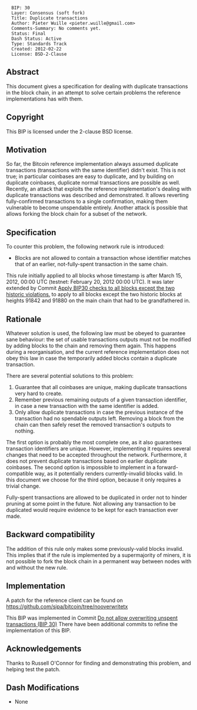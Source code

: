 <pre>
  BIP: 30
  Layer: Consensus (soft fork)
  Title: Duplicate transactions
  Author: Pieter Wuille <pieter.wuille@gmail.com>
  Comments-Summary: No comments yet.
  Status: Final
  Dash Status: Active
  Type: Standards Track
  Created: 2012-02-22
  License: BSD-2-Clause
</pre>

==Abstract==
This document gives a specification for dealing with duplicate transactions in the block chain, in an attempt to solve certain problems the reference implementations has with them.

==Copyright==

This BIP is licensed under the 2-clause BSD license.

==Motivation==
So far, the Bitcoin reference implementation always assumed duplicate transactions (transactions with the same identifier) didn't exist. This is not true; in particular coinbases are easy to duplicate, and by building on duplicate coinbases, duplicate normal transactions are possible as well. Recently, an attack that exploits the reference implementation's dealing with duplicate transactions was described and demonstrated. It allows reverting fully-confirmed transactions to a single confirmation, making them vulnerable to become unspendable entirely. Another attack is possible that allows forking the block chain for a subset of the network.

==Specification==
To counter this problem, the following network rule is introduced:
*Blocks are not allowed to contain a transaction whose identifier matches that of an earlier, not-fully-spent transaction in the same chain.

This rule initially applied to all blocks whose timestamp is after March 15, 2012, 00:00 UTC (testnet: February 20, 2012 00:00 UTC). It was later extended by Commit [https://github.com/dashpay/dash/commit/ab91bf39b7c11e9c86bb2043c24f0f377f1cf514 Apply BIP30 checks to all blocks except the two historic violations.] to apply to all blocks except the two historic blocks at heights 91842 and 91880 on the main chain that had to be grandfathered in.

==Rationale==
Whatever solution is used, the following law must be obeyed to guarantee sane behaviour: the set of usable
transactions outputs must not be modified by adding blocks to the chain and removing them again. This happens during
a reorganisation, and the current reference implementation does not obey this law in case the temporarily
added blocks contain a duplicate transaction.

There are several potential solutions to this problem:
#Guarantee that all coinbases are unique, making duplicate transactions very hard to create.
#Remember previous remaining outputs of a given transaction identifier, in case a new transaction with the same identifier is added.
#Only allow duplicate transactions in case the previous instance of the transaction had no spendable outputs left. Removing a block from the chain can then safely reset the removed transaction's outputs to nothing.

The first option is probably the most complete one, as it also guarantees transaction identifiers are unique. However, implementing it requires several changes that need to be accepted throughout the network. Furthermore, it does not prevent duplicate transactions based on earlier duplicate coinbases. The second option is impossible to implement in a forward-compatible way, as it potentially renders currently-invalid blocks valid. In this document we choose for the third option, because it only requires a trivial change.

Fully-spent transactions are allowed to be duplicated in order not to hinder pruning at some point in the future. Not allowing any transaction to be duplicated would require evidence to be kept for each transaction ever made.

==Backward compatibility==
The addition of this rule only makes some previously-valid blocks invalid. This implies that if the rule is implemented by a supermajority of miners, it is not possible to fork the block chain in a permanent way between nodes with and without the new rule.

==Implementation==
A patch for the reference client can be found on https://github.com/sipa/bitcoin/tree/nooverwritetx

This BIP was implemented in Commit [https://github.com/dashpay/dash/commit/a206b0ea12eb4606b93323268fc81a4f1f952531 Do not allow overwriting unspent transactions (BIP 30)]
There have been additional commits to refine the implementation of this BIP.

==Acknowledgements==
Thanks to Russell O'Connor for finding and demonstrating this problem, and helping test the patch.


==Dash Modifications==
* None
